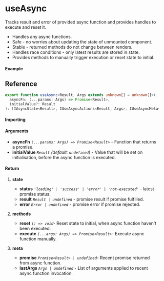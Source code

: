 
<Meta title="Side-effect/useAsync" component={Example} />

# useAsync

Tracks result and error of provided async function and provides handles to execute and reset it.

- Handles any async functions.
- Safe - no worries about updating the state of unmounted component.
- Stable - returned methods do not change between renders.
- Handles race conditions - only latest results are stored in state.
- Provides methods to manually trigger execution or reset state to initial.

#### Example

<Canvas>
  <Story story={Example} inline />
</Canvas>

## Reference

```ts
export function useAsync<Result, Args extends unknown[] = unknown[]>(
  asyncFn: (...params: Args) => Promise<Result>,
  initialValue?: Result
): [IAsyncState<Result>, IUseAsyncActions<Result, Args>, IUseAsyncMeta<Result, Args>];
```

#### Importing

<ImportPath />

#### Arguments

- **asyncFn** _`(...params: Args) => Promise<Result>`_ - Function that returns a promise.
- **initialValue** _`Result`_ _(default: `undefined`)_ - Value that will be set on initialisation,
  before the async function is executed.

#### Return

1. **state**

   - **status** _`'loading' | 'success' | 'error' | 'not-executed'`_ - latest promise status.
   - **result** _`Result | undefined`_ - promise result if promise fulfilled.
   - **error** _`Error | undefined`_ - promise error if promise rejected.

1. **methods**

   - **reset** _`() => void`_- Reset state to initial, when async function haven't been executed.
   - **execute** _`(...args: Args) => Promise<Result>`_- Execute async function manually.

1. **meta**

   - **promise** _`Promise<Result> | undefined`_- Recent promise returned from async function.
   - **lastArgs** _`Args | undefined`_ - List of arguments applied to recent async function
     invocation.
